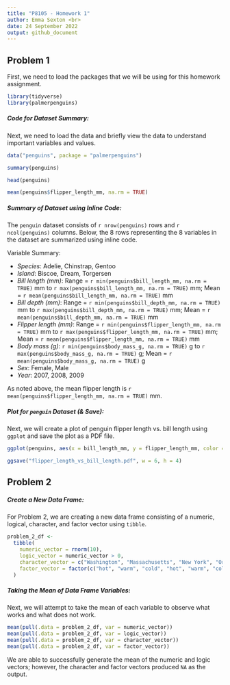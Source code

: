```yaml
---
title: "P8105 - Homework 1"
author: Emma Sexton <br>
date: 24 September 2022
output: github_document
---
```


## Problem 1
First, we need to load the packages that we will be using for this homework assignment.

```r
library(tidyverse)
library(palmerpenguins)
```

##### Code for Dataset Summary: 
Next, we need to load the data and briefly view the data to understand important variables and values. 

```r
data("penguins", package = "palmerpenguins")

summary(penguins)

head(penguins)

mean(penguins$flipper_length_mm, na.rm = TRUE)
```

##### Summary of Dataset using Inline Code:
The `penguin` dataset consists of `r nrow(penguins)` rows and `r ncol(penguins)` columns. Below, the 8 rows representing the 8 variables in the dataset are summarized using inline code. 

Variable Summary:

* *Species*: Adelie, Chinstrap, Gentoo
* *Island*: Biscoe, Dream, Torgersen
* *Bill length (mm)*: Range = `r min(penguins$bill_length_mm, na.rm = TRUE)` mm to `r max(penguins$bill_length_mm, na.rm = TRUE)` mm; Mean = `r mean(penguins$bill_length_mm, na.rm = TRUE)` mm
* *Bill depth (mm)*: Range = `r min(penguins$bill_depth_mm, na.rm = TRUE)` mm to `r max(penguins$bill_depth_mm, na.rm = TRUE)` mm; Mean = `r mean(penguins$bill_depth_mm, na.rm = TRUE)` mm
* *Flipper length (mm)*: Range = `r min(penguins$flipper_length_mm, na.rm = TRUE)` mm to `r max(penguins$flipper_length_mm, na.rm = TRUE)` mm; Mean = `r mean(penguins$flipper_length_mm, na.rm = TRUE)` mm
* *Body mass (g)*: `r min(penguins$body_mass_g, na.rm = TRUE)` g to `r max(penguins$body_mass_g, na.rm = TRUE)` g; Mean = `r mean(penguins$body_mass_g, na.rm = TRUE)` g
* *Sex*: Female, Male
* *Year*: 2007, 2008, 2009

As noted above, the mean flipper length is `r mean(penguins$flipper_length_mm, na.rm = TRUE)` mm.

##### Plot for `penguin` Dataset (& Save):
Next, we will create a plot of penguin flipper length vs. bill length using `ggplot` and save the plot as a PDF file. 
```r
ggplot(penguins, aes(x = bill_length_mm, y = flipper_length_mm, color = species)) + geom_point(na.rm = TRUE)

ggsave("flipper_length_vs_bill_length.pdf", w = 6, h = 4)
```

## Problem 2

##### Create a New Data Frame:
For Problem 2, we are creating a new data frame consisting of a numeric, logical, character, and factor vector using `tibble`. 
```r
problem_2_df <- 
  tibble(
    numeric_vector = rnorm(10),
    logic_vector = numeric_vector > 0,
    character_vector = c("Washington", "Massachusetts", "New York", "Oregon", "California", "Maine", "Vermont", "New Hampshire", "Idaho", "Colorado"),
    factor_vector = factor(c("hot", "warm", "cold", "hot", "warm", "cold", "hot", "warm", "cold", "cold"))
  )
```

##### Taking the Mean of Data Frame Variables:
Next, we will attempt to take the mean of each variable to observe what works and what does not work. 
```r
mean(pull(.data = problem_2_df, var = numeric_vector))
mean(pull(.data = problem_2_df, var = logic_vector))
mean(pull(.data = problem_2_df, var = character_vector))
mean(pull(.data = problem_2_df, var = factor_vector))
```

We are able to successfully generate the mean of the numeric and logic vectors; however, the character and factor vectors produced `NA` as the output.

